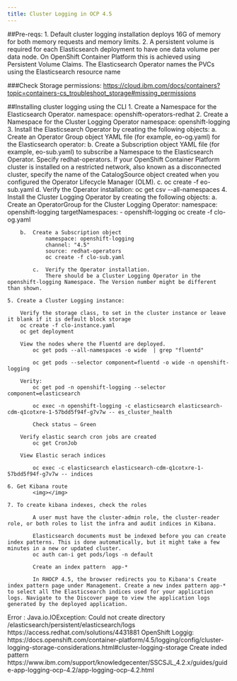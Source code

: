 ```yaml
---
title: Cluster Logging in OCP 4.5
---
```



<PageDescription>
</PageDescription>

<Tabs>

<Tab label="Installing Cluster logging with EFK stack on OCP 4.5" open="true">
##Pre-reqs:
    1.	Default cluster logging installation deploys 16G of memory for both memory requests and memory limits.
    2.	A persistent volume is required for each Elasticsearch deployment to have one data volume per data node. On OpenShift Container Platform this is achieved using Persistent Volume Claims.
        The Elasticsearch Operator names the PVCs using the Elasticsearch resource name

###Check Storage permissions:
    https://cloud.ibm.com/docs/containers?topic=containers-cs_troubleshoot_storage#missing_permissions


##Installing cluster logging using the CLI
    1. Create a Namespace for the Elasticsearch Operator.
            namespace:  openshift-operators-redhat
    2. Create a Namespace for the Cluster Logging Operator
            namespace: openshift-logging
    3. Install the Elasticsearch Operator by creating the following objects:
        a. Create an Operator Group object YAML file (for example, eo-og.yaml) for the Elasticsearch operator:
        b. Create a Subscription object YAML file (for example, eo-sub.yaml) to subscribe a Namespace to the Elasticsearch Operator.
            Specify redhat-operators. If your OpenShift Container Platform cluster is installed on a restricted network, also known as a disconnected cluster, specify the name of the CatalogSource object created when you configured the Operator Lifecycle Manager (OLM).
        c. oc create -f eo-sub.yaml
        d. Verify the Operator installation:
                oc get csv --all-namespaces
    4. Install the Cluster Logging Operator by creating the following objects:
        a.	Create an OperatorGroup for the Cluster Logging Operator:
            namespace: openshift-logging 
            targetNamespaces:
            - openshift-logging 
                oc create -f clo-og.yaml

        b.	Create a Subscription object 
                namespace: openshift-logging
                channel: "4.5" 
                source: redhat-operators 
                oc create -f clo-sub.yaml

            c.	Verify the Operator installation.
                There should be a Cluster Logging Operator in the openshift-logging Namespace. The Version number might be different than shown.

    5. Create a Cluster Logging instance:

        Verify the storage class, to set in the cluster instance or leave it blank if it is default block storage 
        oc create -f clo-instance.yaml
        oc get deployment

        View the nodes where the Fluentd are deployed.
            oc get pods --all-namespaces -o wide  | grep "fluentd"

            oc get pods --selector component=fluentd -o wide -n openshift-logging

        Verity:
            oc get pod -n openshift-logging --selector component=elasticsearch

            oc exec -n openshift-logging -c elasticsearch elasticsearch-cdm-q1cotxre-1-57bdd5f94f-g7v7w -- es_cluster_health

            Check status – Green

        Verify elastic search cron jobs are created
            oc get CronJob

        View Elastic serach indices

            oc exec -c elasticsearch elasticsearch-cdm-q1cotxre-1-57bdd5f94f-g7v7w -- indices

    6. Get Kibana route    
            <img></img>

    7. To create kibana indexes, check the roles

            A user must have the cluster-admin role, the cluster-reader role, or both roles to list the infra and audit indices in Kibana.

            Elasticsearch documents must be indexed before you can create index patterns. This is done automatically, but it might take a few minutes in a new or updated cluster.
            oc auth can-i get pods/logs -n default

            Create an index pattern  app-*

            In RHOCP 4.5, the browser redirects you to Kibana's Create index pattern page under Management. Create a new index pattern app-* to select all the Elasticsearch indices used for your application logs. Navigate to the Discover page to view the application logs generated by the deployed application.



</Tab>
<Tab label="Errors">
Error :
    Java.io.IOException: Could not create directory /elasticsearch/persistent/elasticsearch/logs
    https://access.redhat.com/solutions/4431881

</Tab>
<Tab label="References">
OpenShift Loggig:
https://docs.openshift.com/container-platform/4.5/logging/config/cluster-logging-storage-considerations.html#cluster-logging-storage
Create inded pattern
https://www.ibm.com/support/knowledgecenter/SSCSJL_4.2.x/guides/guide-app-logging-ocp-4.2/app-logging-ocp-4.2.html


</Tab>

</Tabs>

